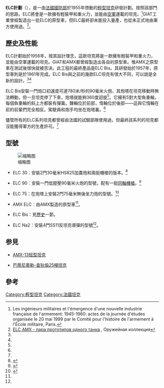 {{Infobox Weapon
|name= ELC Bis
|image= [[File:ELC_Bis_in_the_Musée_des_Blindés,_France,_pic-1.JPG|300px]]
|caption= 現存於法國裝甲博物館的AMX ELC Bis
|origin= [[法國|法國]]
|type= [[輕型坦克|輕型坦克]]
<!-- 種類選擇 -->
|is_vehicle=yes
|designer= 
|design_date=
|manufacturer= GIAT工業
|unit_cost=
|production_date=
|number= 10輛<ref name=ji>{{cite web|url=http://www.jedsite.info/tanks-echo/echo/elc_series/elc-series.html|title=ELC:SERIES OF LIGHT TANKS|accessdate=2014-09-27|archive-date=2014-06-10|archive-url=https://web.archive.org/web/20140610175533/http://www.jedsite.info/tanks-echo/echo/elc_series/elc-series.html|dead-url=no}}</ref>
|variants= 見[[ELC工程#型號|型號]]一節
<!-- 基本規格 -->
|spec_label=若無註明，數據來自<ref name=cf>{{cite web |url=http://www.chars-francais.net/new/index.php?option=com_content&task=view&id=714&Itemid=36 |title=1955 ELC AMX |publisher=Chars Francais |accessdate=2014-09-27 |language=fr |deadurl=yes |archiveurl=https://web.archive.org/web/20141109025609/http://www.chars-francais.net/new/index.php?option=com_content&task=view&id=714&Itemid=36 |archivedate=2014-11-09 }}</ref>
|weight= 6.7公噸
|length= 4.97米
|part_length= 
|width=2.24米
|height=1.58米
|diameter=
|wingspan=
|crew=2
<!-- 車輛/飛彈 規格 -->
|armour=
|primary_armament=一門90毫米 D915加農炮<br>攜帶36發彈藥
|secondary_armament=
|engine=
|engine_power=180匹<ref name=ru/>
|transmission=
|payload_capacity=
|fuel_capacity=
|pw_ratio=
|suspension=
|clearance=
|vehicle_range=
|altitude=
|ceiling=
|speed=80公里/小時<ref name=ru/>
|guidance=
}}

'''ELC計劃'''（{{lang-fr|Engin Leger de Combat}}），是一由[[法國國防部|法國國防部]]於1955年啓動的[[輕型坦克|輕型坦克]]研發計劃。按照該部門的思路，ELC將會是一款擁有輕裝甲和重火力，並能由[[空軍|空軍]]運載的坦克。<ref>Les ingénieurs militaires et l'émergence d'une nouvelle industrie française de l'armement: 1945-1960: actes de la journée d'études organisée le 20 mai 1999 par le Comité pour l'histoire de l'armement à l'École militaire, Paris.</ref>GIAT工業曾經製造出一批ELC的原型車，但ELC最終卻未能投入量產，也從未正式地由軍方使用過。<ref name=ru>[http://weaponscollection.com/17/2396-elc-amx-para-prototipov-odnogo-tanka.html ELC AMX - пара прототипов одного танка] {{Wayback|url=http://weaponscollection.com/17/2396-elc-amx-para-prototipov-odnogo-tanka.html |date=20141006093720 }}, Оружейная коллекция</ref>。

==歷史及性能==
ELC計劃始於1956年，按其設計理念，這款坦克將是一款擁有輕裝甲和重火力，並能由空軍運載的坦克。GIAT和AMX都曾經製造出各自的原型車。惟AMX之原型車在測試後很快就被否決。此工程的最終產品是ELC Bis。其研發始於1957年，原型車則是於1961年完成。ELC Bis與之前的幾款ELC坦克有很大不同，可以說是全新的設計。<ref name=cf/><ref name=ji/>

ELC Bis安裝一門炮口初速度可達780米/秒的90毫米火炮，其炮塔在坦克移動時無法轉動，但一旦坦克停了下來，炮塔就能夠360度迴旋<ref name=ru/>。它擁有5對大型負重輪，每個負重輪的斜上方都裝有彈簧。鍊輪位於前部，惰輪位於後部——這與它惰輪在前的前輩們完全相反。駕駛員和炮手均坐在炮塔裏。<ref name=ji/>

儘管所有的ELC系列坦克都曾經由法國的試驗部隊使用過，但最終該系列的坦克都沒能獲得軍方的生產許可。<ref name=ji/>

==型號==
[[File:ELC-EVEN,_Musée_des_Blindés,_France,_pic-1.JPG|缩略图]]
*ELC 30：安裝2門30毫米HS825加農炮和兩挺機槍的版本。<ref>{{cite web|url=http://www.jedsite.info/tanks-echo/echo/elc_series/elc-30/elc30-intro.html|title=ELC 30|accessdate=2014-09-27|archive-date=2014-06-26|archive-url=https://web.archive.org/web/20140626163913/http://www.jedsite.info/tanks-echo/echo/elc_series/elc-30/elc30-intro.html|dead-url=no}}</ref>

*ELC 90：安裝一門低膛壓90毫米火炮的型號，配有一挺[[同軸機槍|同軸機槍]]。<ref>{{cite web|url=http://www.jedsite.info/tanks-echo/echo/elc_series/elc-90/elc90-intro.html|title=ELC 90|accessdate=2014-09-27|archive-date=2014-10-26|archive-url=https://web.archive.org/web/20141026172229/http://www.jedsite.info/tanks-echo/echo/elc_series/elc-90/elc90-intro.html|dead-url=no}}</ref>

*ELC 75：在炮塔上安裝2門75毫米無後坐力炮的型號。<ref>{{cite web|url=http://www.jedsite.info/tanks-echo/echo/elc_series/elc-75/elc75-intro.html|title=ELC 75|accessdate=2014-09-27|archive-date=2014-09-07|archive-url=https://web.archive.org/web/20140907050023/http://www.jedsite.info/tanks-echo/echo/elc_series/elc-75/elc75-intro.html|dead-url=no}}</ref>

*AMX ELC：由AMX製造的原型車<ref name=ji/>。

*ELC Bis：見[[ELC工程#歷史|歷史]]一節。

*ELC Na2：安裝4門SS11反坦克導彈的型號<ref name=ji/>。

==参見==
*[[AMX-13轻型坦克|AMX-13轻型坦克]]

*[[巴蒂尼奧勒-查狄倫25噸坦克|巴蒂尼奧勒-查狄倫25噸坦克]]

==參考==
{{reflist}}
{{法国二战后的坦克与装甲车}}

[[Category:輕型坦克|Category:輕型坦克]]
[[Category:法國坦克|Category:法國坦克]]
